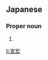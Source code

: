 ==Japanese==
{{ja-kanjitab|宣|宏}}

===Proper noun===
{{ja-pos|proper|のぶひろ}}

# {{given name|male|lang=ja|sort=のぶひろ}}

[[li:宣宏]]